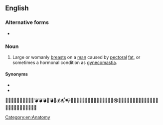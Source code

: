 {{also|manboob|man-boob}}
==English==
{{wikipedia|Gynecomastia}}

===Alternative forms===
* {{l|en|man-boob}}

===Noun===
{{en-noun}}

# {{lb|en|slang}} Large or womanly [[breast]]s on a [[man]] caused by [[pectoral]] [[fat]], or sometimes a hormonal condition as [[gynecomastia]].

====Synonyms====
* {{l|en|man titty}}
* {{l|en|moob}}

[[Category:en:Anatomy]] 🔫🔫🔫🔫🔪🔪🔪🔩🛁🛀💣💣💣🚿💣🔨💰📬📭📮📐🚵🍕🍕🍫🍫👻👻👻🎅🎅🎅🎄🎄🔇🔩🔪🔫🔫🔪💊🇺🇸🇺🇸🇺🇸🇺🇸🇺🇸🇺🇸⛺🚵🔨🍫💬💬💬